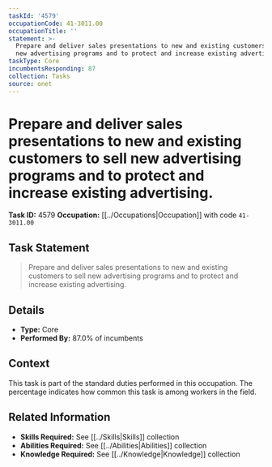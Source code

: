 ```yaml
---
taskId: '4579'
occupationCode: 41-3011.00
occupationTitle: ''
statement: >-
  Prepare and deliver sales presentations to new and existing customers to sell
  new advertising programs and to protect and increase existing advertising.
taskType: Core
incumbentsResponding: 87
collection: Tasks
source: onet
---
```

# Prepare and deliver sales presentations to new and existing customers to sell new advertising programs and to protect and increase existing advertising.

**Task ID:** 4579
**Occupation:** [[../Occupations|Occupation]] with code `41-3011.00`

## Task Statement

> Prepare and deliver sales presentations to new and existing customers to sell new advertising programs and to protect and increase existing advertising.

## Details

- **Type:** Core
- **Performed By:** 87.0% of incumbents

## Context

This task is part of the standard duties performed in this occupation. The percentage indicates how common this task is among workers in the field.

## Related Information

- **Skills Required:** See [[../Skills|Skills]] collection
- **Abilities Required:** See [[../Abilities|Abilities]] collection
- **Knowledge Required:** See [[../Knowledge|Knowledge]] collection
